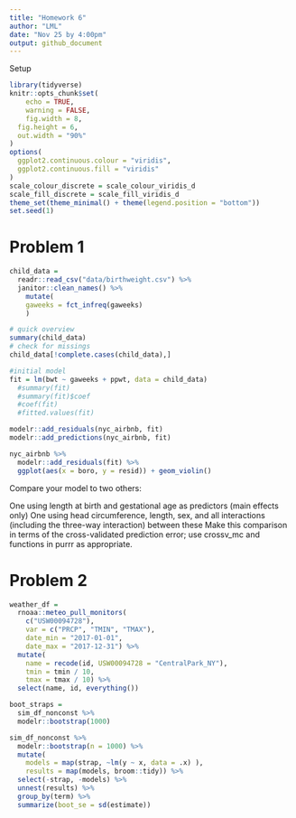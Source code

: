 ```yaml
---
title: "Homework 6"
author: "LML"
date: "Nov 25 by 4:00pm"
output: github_document
---
```


Setup
```r
library(tidyverse)
knitr::opts_chunk$set(
	echo = TRUE,
	warning = FALSE,
	fig.width = 8, 
  fig.height = 6,
  out.width = "90%"
)
options(
  ggplot2.continuous.colour = "viridis",
  ggplot2.continuous.fill = "viridis"
)
scale_colour_discrete = scale_colour_viridis_d
scale_fill_discrete = scale_fill_viridis_d
theme_set(theme_minimal() + theme(legend.position = "bottom"))
set.seed(1)
```

# Problem 1
```r
child_data = 
  readr::read_csv("data/birthweight.csv") %>%
  janitor::clean_names() %>%
    mutate(
    gaweeks = fct_infreq(gaweeks)
    )

# quick overview
summary(child_data)
# check for missings
child_data[!complete.cases(child_data),]
```
```r
#initial model
fit = lm(bwt ~ gaweeks + ppwt, data = child_data) 
  #summary(fit)
  #summary(fit)$coef
  #coef(fit)
  #fitted.values(fit)
```

```r
modelr::add_residuals(nyc_airbnb, fit)
modelr::add_predictions(nyc_airbnb, fit)

nyc_airbnb %>% 
  modelr::add_residuals(fit) %>% 
  ggplot(aes(x = boro, y = resid)) + geom_violin()
```

Compare your model to two others:

One using length at birth and gestational age as predictors (main effects only)
One using head circumference, length, sex, and all interactions (including the three-way interaction) between these
Make this comparison in terms of the cross-validated prediction error; use crossv_mc and functions in purrr as appropriate.


# Problem 2
```r
weather_df = 
  rnoaa::meteo_pull_monitors(
    c("USW00094728"),
    var = c("PRCP", "TMIN", "TMAX"), 
    date_min = "2017-01-01",
    date_max = "2017-12-31") %>%
  mutate(
    name = recode(id, USW00094728 = "CentralPark_NY"),
    tmin = tmin / 10,
    tmax = tmax / 10) %>%
  select(name, id, everything())
```

```r
boot_straps = 
  sim_df_nonconst %>% 
  modelr::bootstrap(1000)
```

```r
sim_df_nonconst %>% 
  modelr::bootstrap(n = 1000) %>% 
  mutate(
    models = map(strap, ~lm(y ~ x, data = .x) ),
    results = map(models, broom::tidy)) %>% 
  select(-strap, -models) %>% 
  unnest(results) %>% 
  group_by(term) %>% 
  summarize(boot_se = sd(estimate))
```



